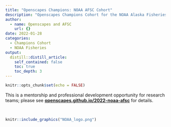 ```yaml
---
title: "Openscapes Champions: NOAA AFSC Cohort"
description: "Openscapes Champions Cohort for the NOAA Alaska Fisheries Science Center (AFSC)"
author:
  - name: Openscapes and AFSC
    url: {}
date: 2022-01-28
categories:
  - Champions Cohort
  - NOAA Fisheries
output:
  distill::distill_article:
    self_contained: false
    toc: true
    toc_depth: 3    
---
```



```r
knitr::opts_chunk$set(echo = FALSE)
```

This is a mentorship and professional development opportunity for research teams; please see [**openscapes.github.io/2022-noaa-afsc**](https://openscapes.github.io/2022-noaa-afsc) for details.

<br>

```r
knitr::include_graphics("NOAA_logo.png")  
```
